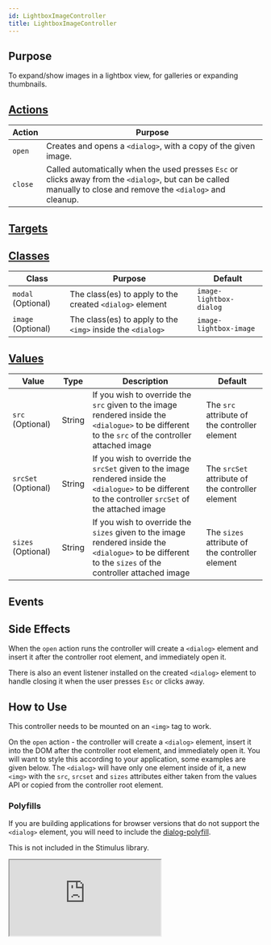 ---
id: LightboxImageController
title: LightboxImageController
---



## Purpose

To expand/show images in a lightbox view, for galleries or expanding thumbnails.


## [Actions](https://stimulus.hotwire.dev/reference/actions)

| Action  | Purpose                                                                                                                                                         |
|---------|-----------------------------------------------------------------------------------------------------------------------------------------------------------------|
| `open`  | Creates and opens a `<dialog>`, with a copy of the given image.                                                                                                 |
| `close` | Called automatically when the used presses `Esc` or clicks away from the `<dialog>`, but can be called manually to close and remove the `<dialog>` and cleanup. |

## [Targets](https://stimulus.hotwire.dev/reference/targets)
<NoTargets/>

## [Classes](https://stimulus.hotwire.dev/reference/classes)

| Class              | Purpose                                                     | Default                 |
|--------------------|-------------------------------------------------------------|-------------------------|
| `modal` (Optional) | The class(es) to apply to the created `<dialog>` element    | `image-lightbox-dialog` |
| `image` (Optional) | The class(es) to apply to the `<img>` inside the `<dialog>` | `image-lightbox-image`  |

## [Values](https://stimulus.hotwire.dev/reference/values)

| Value               | Type   | Description                                                                                                                                                | Default                                          |
|---------------------|--------|------------------------------------------------------------------------------------------------------------------------------------------------------------|--------------------------------------------------|
| `src` (Optional)    | String | If you wish to override the `src` given to the image rendered inside the `<dialogue>`  to be different to the `src` of the controller attached image       | The `src` attribute of the controller element    |
| `srcSet` (Optional) | String | If you wish to override the `srcSet` given to the image rendered inside the `<dialogue>`  to be different to the controller `srcSet` of the attached image | The `srcSet` attribute of the controller element |
| `sizes` (Optional)  | String | If you wish to override the `sizes` given to the image rendered inside the `<dialogue>`  to be different to the `sizes` of the controller attached image   | The `sizes` attribute of the controller element  |

## Events
<NoEvents/>

## Side Effects

When the `open` action runs the controller will create a `<dialog>` element and insert it after the controller root element, and immediately open it.

There is also an event listener installed on the created `<dialog>` element to handle closing it when the user presses `Esc` or clicks away.



## How to Use

This controller needs to be mounted on an `<img>` tag to work.

On the `open` action - the controller will create a `<dialog>` element, insert it into the DOM after the controller root element, and immediately open it. You will want to style this according to your application, some examples are given below.
The `<dialog>` will have only one element inside of it, a new `<img>` with the `src`, `srcset` and `sizes` attributes either taken from the values API or copied from the controller root element.


### Polyfills

If you are building applications for browser versions that do not support the `<dialog>` element,
you will need to include the [dialog-polyfill](https://github.com/GoogleChrome/dialog-polyfill).

This is not included in the Stimulus library.


<iframe
  src="https://stimulus-library.netlify.app/controllers/lightbox_image_controller.html"
  style={{width: "100%", height: "500px", border: "0", borderRadius: "4px", overflow: "hidden"}}
  sandbox="allow-forms allow-modals allow-popups allow-presentation allow-same-origin allow-scripts"
/>
